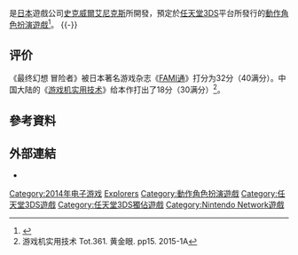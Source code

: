 {{pp-semi-sock|small=yes}}
{{NoteTA
| 1=zh-cn:最终幻想 冒险者;zh-hant:最終幻想 探險者們;
| G1=Games
| G2=Square Enix
}}
{{Infobox VG
| title       = 最終幻想 探險者們
| image       = [[File:Final_Fantasy_Explorers_Logo.jpg|250px]]
| caption     = 
| japanese    = ファイナルファンタジー エクスプローラーズ
| english     = Final Fantasy: Explorers
| original    = 
| genre       = [[動作角色扮演遊戲|動作角色扮演遊戲]]
| platform    = [[任天堂3DS|任天堂3DS]]
| developer   = [[史克威爾艾尼克斯|史克威爾艾尼克斯]]
| publisher   = 史克威爾艾尼克斯
| series      = [[最終幻想系列|最終幻想系列]]
| engine      = 
| modes       = [[單人電子遊戲|單人電子遊戲]]<br />[[多人電子遊戲|多人電子遊戲]]
| released    = {{vgrelease|日本|2014年12月18日|NA|2016年1月26日|EU|2016年1月29日}}
| onlinegame  = 
}}
{{vgname|最終幻想 探險者們|ja=ファイナルファンタジー エクスプローラーズ|en=Final Fantasy: Explorers}}是[[日本|日本]]遊戲公司[[史克威爾艾尼克斯|史克威爾艾尼克斯]]所開發，預定於[[任天堂3DS|任天堂3DS]]平台所發行的[[動作角色扮演遊戲|動作角色扮演遊戲]]<ref>{{cite web|url=http://gnn.gamer.com.tw/5/98705.html |title=《Final Fantasy Explorers》ARPG新作登場 支援4人連線合作遊玩|author=Sam|publisher=[[巴哈姆特|巴哈姆特]]|date=2014-06-16|accessdate=2018-08-26|language=zh|deadurl=no|archiveurl=https://web.archive.org/web/20180826042427/https://gnn.gamer.com.tw/5/98705.html|archivedate=2018-08-26}}</ref>。
{{-}}

== 评价 ==
{{Video game reviews| GR = 69%<ref name="GR">{{cite web |url=http://www.gamerankings.com/3ds/805901-final-fantasy-explorers/index.html |title=Final Fantasy Explorers for 3DS |publisher=[[GameRankings|GameRankings]] |accessdate=2018-06-01 |archive-date=2019-12-09 |archive-url=https://web.archive.org/web/20191209011858/https://www.gamerankings.com/3ds/805901-final-fantasy-explorers/index.html |dead-url=no }}</ref>| MC = 69/100<ref name="MC">{{cite web |url=http://www.metacritic.com/game/3ds/final-fantasy-explorers |title=Final Fantasy Explorers for 3DS Reviews |publisher=[[Metacritic|Metacritic]] |accessdate=2016-01-31 |archive-date=2020-12-03 |archive-url=https://web.archive.org/web/20201203230104/https://www.metacritic.com/game/3ds/final-fantasy-explorers |dead-url=no }}</ref>| Destruct = 7/10<ref>{{cite web |last=Carter |first=Chris |date=2016-01-26 |url=http://www.destructoid.com/review-final-fantasy-explorers-335296.phtml |title=Review: Final Fantasy Explorers |publisher=[[Destructoid|Destructoid]] |accessdate=2016-01-26 |archive-date=2020-11-08 |archive-url=https://web.archive.org/web/20201108101157/https://www.destructoid.com/review-final-fantasy-explorers-335296.phtml |dead-url=no }}</ref>| Fam = 32/40<ref>{{cite web |author=Brian |date=2014-12-21 |url=http://nintendoeverything.com/final-fantasy-explorers-famitsu-review-translated/ |title=Final Fantasy Explorers Famitsu review translated |publisher=Nintendo Everything |accessdate=2016-02-01 |archive-date=2019-05-03 |archive-url=https://web.archive.org/web/20190503060730/https://nintendoeverything.com/final-fantasy-explorers-famitsu-review-translated/ |dead-url=no }}</ref>| GI = 7.75/10<ref>{{cite web |last=Wallace |first=Kimberley |date=2016-01-26 |url=http://www.gameinformer.com/games/final_fantasy_explorers/b/3ds/archive/2016/01/25/final-fantasy-explorers-review-game-informer.aspx |title=Leveraging Final Fantasy Nostalgia To Dull The Repetition - Final Fantasy Explorers - 3DS |publisher=[[Game_Informer|Game Informer]] |accessdate=2016-01-26 |archive-date=2020-09-27 |archive-url=https://web.archive.org/web/20200927004943/https://www.gameinformer.com/games/final_fantasy_explorers/b/3ds/archive/2016/01/25/final-fantasy-explorers-review-game-informer.aspx |dead-url=no }}</ref>| GSpot = 7/10<ref>{{cite web |last=Ray Corriea |first=Alexa |date=2016-01-26 |url=http://www.gamespot.com/reviews/final-fantasy-explorers-review/1900-6416339/ |title=Final Fantasy Explorers Review |publisher=[[GameSpot|GameSpot]] |accessdate=2016-01-26 |archive-date=2016-01-28 |archive-url=https://web.archive.org/web/20160128160102/http://www.gamespot.com/reviews/final-fantasy-explorers-review/1900-6416339/ |dead-url=no }}</ref>| IGN = 6.8/10<ref>{{cite web |last=Sullivan |first=Meghan |date=2016-01-26 |url=http://www.ign.com/articles/2016/01/26/final-fantasy-explorers-review |title=Final Fantasy Explorers Review |publisher=[[IGN|IGN]] |accessdate=2016-01-26 |archive-date=2021-02-26 |archive-url=https://web.archive.org/web/20210226165903/https://www.ign.com/articles/2016/01/26/final-fantasy-explorers-review |dead-url=no }}</ref>| NLife = 7/10<ref>{{cite web |last=McFerran |first=Darren |date=2016-01-26 |url=http://www.nintendolife.com/reviews/3ds/final_fantasy_explorers |title=Final Fantasy Explorers (3DS) Review |publisher=[[NintendoLife|NintendoLife]] |accessdate=2016-01-26 |archive-date=2020-12-03 |archive-url=https://web.archive.org/web/20201203235037/https://www.nintendolife.com/reviews/3ds/final_fantasy_explorers |dead-url=no }}</ref>| NWR = 7/10<ref>{{cite web |last=Ronaghan |first=Neal |date=2016-01-26 |url=http://www.nintendoworldreport.com/review/41838/final-fantasy-explorers-3ds-review |title=Final Fantasy Explorers Review |publisher=[[Nintendo_World_Report|Nintendo World Report]] |accessdate=2016-01-26 |archive-date=2019-05-02 |archive-url=https://web.archive.org/web/20190502095156/http://www.nintendoworldreport.com/review/41838/final-fantasy-explorers-3ds-review |dead-url=no }}</ref>| Poly = 8/10<ref>{{cite web |last=Kollar |first=Philip |date=2016-01-26 |url=http://www.polygon.com/2016/1/26/10821436/final-fantasy-explorers-review-3ds-square-ff |title=Final Fantasy Explorers Review |publisher=[[Polygon_(website)|Polygon]] |accessdate=2016-01-26 |archive-date=2020-11-08 |archive-url=https://web.archive.org/web/20201108104004/http://www.polygon.com/2016/1/26/10821436/final-fantasy-explorers-review-3ds-square-ff |dead-url=no }}</ref>| rev1 = [[Hardcore_Gamer|Hardcore Gamer]]| rev1Score = 3.5/5<ref name="hardcore gamer review">{{cite web|url=http://www.hardcoregamer.com/2016/01/31/review-final-fantasy-explorers/190192/|title=Review: Final Fantasy Explorers|work=[[Hardcore_Gamer|Hardcore Gamer]]|first=Dermot|last=Creegan|date=2016-01-31|accessdate=2016-01-31|archive-date=2019-11-02|archive-url=https://web.archive.org/web/20191102125028/https://www.hardcoregamer.com/2016/01/31/review-final-fantasy-explorers/190192/|dead-url=no}}</ref>}}

《最终幻想 冒险者》被日本著名游戏杂志《[[FAMI通|FAMI通]]》打分为32分（40满分）。中国大陆的《[[游戏机实用技术|游戏机实用技术]]》给本作打出了18分（30满分）<ref>游戏机实用技术 Tot.361. 黄金眼. pp15. 2015-1A</ref>。
== 參考資料 ==
<references/>

== 外部連結 ==
*{{Official|http://www.jp.square-enix.com/ffex/}}{{ja}}
{{SquareEnix-stub}}{{Portal|电子游戏}}
{{action-videogame-stub}}
{{最终幻想系列}}
{{Authority control}}
{{DEFAULTSORT:Final Fantasy Explorers}}
[[Category:2014年电子游戏|Category:2014年电子游戏]]
[[Category:最终幻想系列电子游戏|Explorers]]
[[Category:動作角色扮演遊戲|Category:動作角色扮演遊戲]]
[[Category:任天堂3DS遊戲|Category:任天堂3DS遊戲]]
[[Category:任天堂3DS獨佔遊戲|Category:任天堂3DS獨佔遊戲]]
[[Category:Nintendo_Network遊戲|Category:Nintendo Network遊戲]]